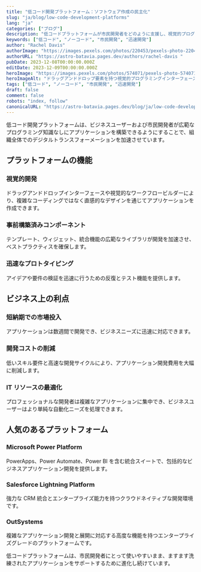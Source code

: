 ```yaml
---
title: "低コード開発プラットフォーム：ソフトウェア作成の民主化"
slug: "ja/blog/low-code-development-platforms"
lang: "ja"
categories: ["ブログ"]
description: "低コードプラットフォームが市民開発者をどのように支援し、視覚的プログラミングと事前構築されたコンポーネントを通じてアプリケーション開発を加速させるかを探ります。"
keywords: ["低コード", "ノーコード", "市民開発", "迅速開発"]
author: "Rachel Davis"
authorImage: "https://images.pexels.com/photos/220453/pexels-photo-220453.jpeg?auto=compress&cs=tinysrgb&w=1260&h=750&dpr=1 "
authorURL: "https://astro-batavia.pages.dev/authors/rachel-davis "
pubDate: 2023-12-08T00:00:00.000Z
editDate: 2023-12-09T00:00:00.000Z
heroImage: "https://images.pexels.com/photos/574071/pexels-photo-574071.jpeg?auto=compress&cs=tinysrgb&w=1260&h=750&dpr=1 "
heroImageAlt: "ドラッグアンドドロップ要素を持つ視覚的プログラミングインターフェース"
tags: ["低コード", "ノーコード", "市民開発", "迅速開発"]
draft: false
comment: false
robots: "index, follow"
canonicalURL: "https://astro-batavia.pages.dev/blog/ja/low-code-development-platforms "
---
```


低コード開発プラットフォームは、ビジネスユーザーおよび市民開発者が広範なプログラミング知識なしにアプリケーションを構築できるようにすることで、組織全体でのデジタルトランスフォーメーションを加速させています。

## プラットフォームの機能

### 視覚的開発

ドラッグアンドドロップインターフェースや視覚的なワークフロービルダーにより、複雑なコーディングではなく直感的なデザインを通じてアプリケーションを作成できます。

### 事前構築済みコンポーネント

テンプレート、ウィジェット、統合機能の広範なライブラリが開発を加速させ、ベストプラクティスを確保します。

### 迅速なプロトタイピング

アイデアや要件の検証を迅速に行うための反復とテスト機能を提供します。

## ビジネス上の利点

### 短納期での市場投入

アプリケーションは数週間で開発でき、ビジネスニーズに迅速に対応できます。

### 開発コストの削減

低いスキル要件と高速な開発サイクルにより、アプリケーション開発費用を大幅に削減します。

### IT リソースの最適化

プロフェッショナルな開発者は複雑なアプリケーションに集中でき、ビジネスユーザーはより単純な自動化ニーズを処理できます。

## 人気のあるプラットフォーム

### Microsoft Power Platform

PowerApps、Power Automate、Power BI を含む統合スイートで、包括的なビジネスアプリケーション開発を提供します。

### Salesforce Lightning Platform

強力な CRM 統合とエンタープライズ能力を持つクラウドネイティブな開発環境です。

### OutSystems

複雑なアプリケーション開発と展開に対応する高度な機能を持つエンタープライズグレードのプラットフォームです。

低コードプラットフォームは、市民開発者にとって使いやすいまま、ますます洗練されたアプリケーションをサポートするために進化し続けています。

